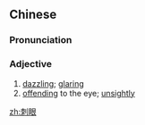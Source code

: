 ==Chinese==
{{zh-forms}}

===Pronunciation===
{{zh-pron
|m=cìyǎn
|c=ci3 ngaan5
|cat=a
}}

===Adjective===
{{zh-adj}}

# [[dazzling]]; [[glaring]]
# [[offending]] to the eye; [[unsightly]]

[[zh:刺眼]]